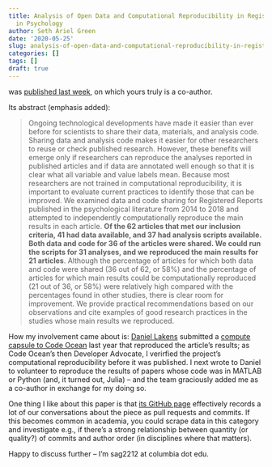 ```yaml
---
title: Analysis of Open Data and Computational Reproducibility in Registered Reports
  in Psychology
author: Seth Ariel Green
date: '2020-05-25'
slug: analysis-of-open-data-and-computational-reproducibility-in-registered-reports-in-psychology
categories: []
tags: []
draft: true
---
```


was [published last week](https://journals.sagepub.com/doi/full/10.1177/2515245920918872), on which yours truly is a co-author. 

Its abstract (emphasis added): 

> Ongoing technological developments have made it easier than ever before for scientists to share their data, materials, and analysis code. Sharing data and analysis code makes it easier for other researchers to reuse or check published research. However, these benefits will emerge only if researchers can reproduce the analyses reported in published articles and if data are annotated well enough so that it is clear what all variable and value labels mean. Because most researchers are not trained in computational reproducibility, it is important to evaluate current practices to identify those that can be improved. We examined data and code sharing for Registered Reports published in the psychological literature from 2014 to 2018 and attempted to independently computationally reproduce the main results in each article. **Of the 62 articles that met our inclusion criteria, 41 had data available, and 37 had analysis scripts available. Both data and code for 36 of the articles were shared. We could run the scripts for 31 analyses, and we reproduced the main results for 21 articles**. Although the percentage of articles for which both data and code were shared (36 out of 62, or 58%) and the percentage of articles for which main results could be computationally reproduced (21 out of 36, or 58%) were relatively high compared with the percentages found in other studies, there is clear room for improvement. We provide practical recommendations based on our observations and cite examples of good research practices in the studies whose main results we reproduced.

How my involvement came about is: [Daniel Lakens](https://twitter.com/lakens) submitted a [compute capsule to Code Ocean](https://doi.org/10.24433/CO.4275368.v1) last year that reproduced the article's results; as Code Ocean's then Developer Advocate, I verirfied the project's computational reproducibility before it was published. I next wrote to Daniel to volunteer to reproduce the results of papers whose code was in MATLAB or Python (and, it turned out, Julia) -- and the team graciously added me as a co-author in exchange for my doing so.

One thing I like about this paper is that [its GitHub page](https://github.com/Lakens/reproducing_registered_reports) effectively records a lot of our conversations about the piece as pull requests and commits. If this becomes common in academia, you could scrape data in this category and investigate e.g., if there's a strong relationship between quantity (or quality?) of commits and author order (in disciplines where that matters). 

Happy to discuss further -- I'm sag2212 at columbia dot edu. 

